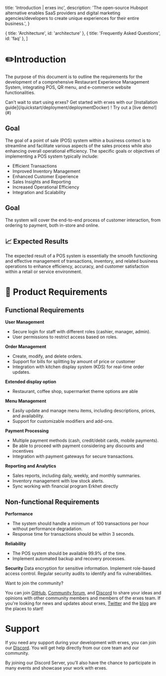 
  title: 'Introduction | erxes inc',
  description:
    'The open-source Hubspot alternative enables SaaS providers and digital marketing agencies/developers to create unique experiences for their entire business.',
}

  { title: 'Architecture', id: 'architecture' },
  { title: 'Frequently Asked Questions', id: 'faq' },
]

<HeroPattern />

# **✏️Introduction**

The purpose of this document is to outline the requirements for the development of a comprehensive Restaurant Experience Management System, integrating POS, QR menu, and e-commerce website functionalities.

<Note>
  Can't wait to start using erxes? Get started with erxes with our [Installation guide](/quickstart/deployment/deploymentDocker) ! Try out a [live demo!](#)
</Note>


## **Goal**

The goal of a point of sale (POS) system within a business context is to streamline and facilitate various aspects of the sales process while also enhancing overall operational efficiency. The specific goals or objectives of implementing a POS system typically include:

- Efficient Transactions
- Improved Inventory Management
- Enhanced Customer Experience
- Sales Insights and Reporting
- Increased Operational Efficiency
- Integration and Scalability


## **Goal**

The system will cover the end-to-end process of customer interaction, from ordering to payment, both in-store and online.


## **📈 Expected Results**

The expected result of a POS system is essentially the smooth functioning and effective management of transactions, inventory, and related business operations to enhance efficiency, accuracy, and customer satisfaction within a retail or service environment.


# 🔧 Product Requirements

## **Functional Requirements**

**User Management**
- Secure login for staff with different roles (cashier, manager, admin).
- User permissions to restrict access based on roles.

**Order Management**
- Create, modify, and delete orders.
- Support for bills for splitting by amount of price or customer
- Integration with kitchen display system (KDS) for real-time order updates.

**Extended display option**
- Restaurant, coffee shop, supermarket theme options are able

**Menu Management**
- Easily update and manage menu items, including descriptions, prices, and availability.
- Support for customizable modifiers and add-ons.

**Payment Processing**
- Multiple payment methods (cash, credit/debit cards, mobile payments).
- Be able to proceed with payment considering any discounts and incentives
- Integration with payment gateways for secure transactions.

**Reporting and Analytics**
- Sales reports, including daily, weekly, and monthly summaries.
- Inventory management with low stock alerts.
- Sync working with financial program Erkhet directly

## **Non-functional Requirements**

**Performance**
- The system should handle a minimum of 100 transactions per hour without performance degradation.
- Response time for transactions should be within 3 seconds.

**Reliability**
- The POS system should be available 99.9% of the time.
- Implement automated backup and recovery processes.

**Security**
Data encryption for sensitive information.
Implement role-based access control.
Regular security audits to identify and fix vulnerabilities.


<Note>
  Want to join the community?

You can join [GitHub](https://github.com/erxes/erxes), [Community forum](https://github.com/erxes/erxes/discussions), and [Discord](https://discord.com/invite/aaGzy3gQK5) to share your ideas and opinions with other community members and members of the erxes team. If you're looking for news and updates about erxes, [Twitter](https://twitter.com/erxesHQ) and the [blog](https://erxes.io/blog) are the places to start!
</Note>

# Support

If you need any support during your development with erxes, you can join our [Discord](https://discord.com/invite/aaGzy3gQK5). You will get help directly from our core team and our community.

By joining our Discord Server, you’ll also have the chance to participate in many events and showcase your work with erxes.
